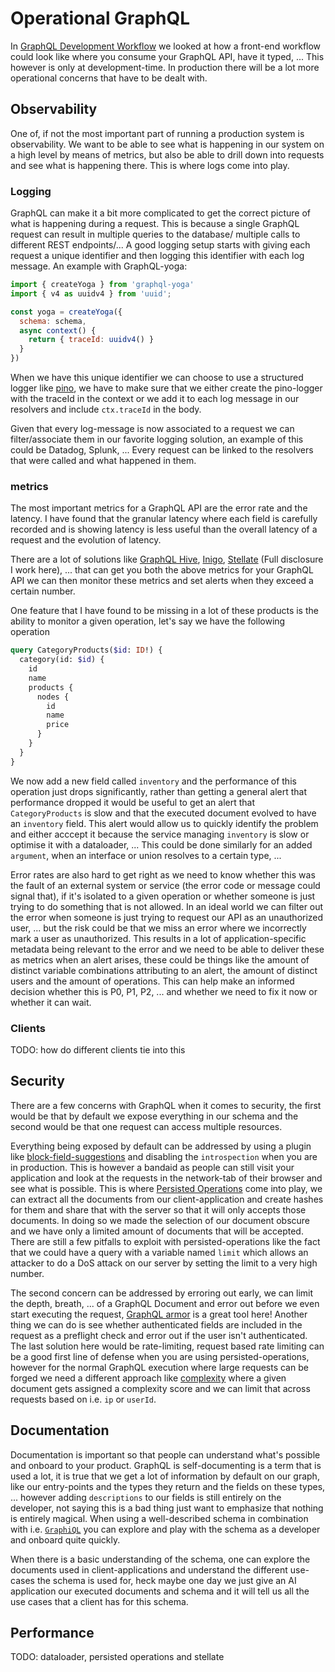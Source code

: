 
<CodeTheme />
<SEO
  title={documentProps.title}
  description={documentProps.description}
  keywords={documentProps.tags}
  image={documentProps.image}
/>

# Operational GraphQL

In [GraphQL Development Workflow](./graphql-development-workflow) we looked at how a front-end
workflow could look like where you consume your GraphQL API, have it typed, ... This however
is only at development-time. In production there will be a lot more operational concerns that
have to be dealt with.

## Observability

One of, if not the most important part of running a production system is observability. We want
to be able to see what is happening in our system on a high level by means of metrics, but also
be able to drill down into requests and see what is happening there. This is where logs come
into play.

### Logging

GraphQL can make it a bit more complicated to get the correct picture of what is happening during
a request. This is because a single GraphQL request can result in multiple queries to the database/
multiple calls to different REST endpoints/... A good logging setup starts with giving each request
a unique identifier and then logging this identifier with each log message. An example with GraphQL-yoga:

```js
import { createYoga } from 'graphql-yoga'
import { v4 as uuidv4 } from 'uuid';

const yoga = createYoga({
  schema: schema,
  async context() {
    return { traceId: uuidv4() }
  }
})
```

When we have this unique identifier we can choose to use a structured logger like [pino](https://github.com/pinojs/pino),
we have to make sure that we either create the pino-logger with the traceId in the context or we add it to each log message
in our resolvers and include `ctx.traceId` in the body.

Given that every log-message is now associated to a request we can filter/associate them in our favorite logging solution, an example
of this could be Datadog, Splunk, ... Every request can be linked to the resolvers that were called and what happened in them.

### metrics

The most important metrics for a GraphQL API are the error rate and the latency. I have found that the granular latency where
each field is carefully recorded and is showing latency is less useful than the overall latency of a request and the evolution
of latency.

There are a lot of solutions like [GraphQL Hive](https://the-guild.dev/graphql/hive), [Inigo](https://inigo.io),
[Stellate](https://stellate.co) (Full disclosure I work here), ... that can get you both the above metrics for your GraphQL API
we can then monitor these metrics and set alerts when they exceed a certain number.

One feature that I have found to be missing in a lot of these products is the ability to monitor a given operation, let's say we
have the following operation

```graphql
query CategoryProducts($id: ID!) {
  category(id: $id) {
    id
    name
    products {
      nodes {
        id
        name
        price
      }
    }
  }
}
```

We now add a new field called `inventory` and the performance of this operation just drops significantly, rather than
getting a general alert that performance dropped it would be useful to get an alert that `CategoryProducts` is slow and
that the executed document evolved to have an `inventory` field. This alert would allow us to quickly identify the problem and
either acccept it because the service managing `inventory` is slow or optimise it with a dataloader, ... This could be done similarly
for an added `argument`, when an interface or union resolves to a certain type, ...

Error rates are also hard to get right as we need to know whether this was the fault of an external system or service (the error code or message
could signal that), if it's isolated to a given operation or whether someone is just trying to do something that is not allowed.
In an ideal world we can filter out the error when someone is just trying to request our API as an unauthorized user, ... but the risk
could be that we miss an error where we incorrectly mark a user as unauthorized. This results in a lot of application-specific metadata
being relevant to the error and we need to be able to deliver these as metrics when an alert arises, these could be things like the amount
of distinct variable combinations attributing to an alert, the amount of distinct users and the amount of operations. This can help
make an informed decision whether this is P0, P1, P2, ... and whether we need to fix it now or whether it can wait.

### Clients

TODO: how do different clients tie into this

## Security

There are a few concerns with GraphQL when it comes to security, the first would be that by default we expose everything in our schema
and the second would be that one request can access multiple resources.

Everything being exposed by default can be addressed by using a plugin like [block-field-suggestions](https://github.com/Escape-Technologies/graphql-armor/tree/main/packages/plugins/block-field-suggestions)
and disabling the `introspection` when you are in production. This is however a bandaid as people can still visit your application
and look at the requests in the network-tab of their browser and see what is possible. This is where [Persisted Operations](./persisted-operations)
come into play, we can extract all the documents from our client-application and create hashes for them and share that with the server so that
it will only accepts those documents. In doing so we made the selection of our document obscure and we have only a limited amount of documents
that will be accepted. There are still a few pitfalls to exploit with persisted-operations like the fact that we could have a query with a variable
named `limit` which allows an attacker to do a DoS attack on our server by setting the limit to a very high number.

The second concern can be addressed by erroring out early, we can limit the depth, breath, ... of a GraphQL Document and error out before we even
start executing the request, [GraphQL armor](https://github.com/Escape-Technologies/graphql-armor) is a great tool here! Another thing we can do is
see whether authenticated fields are included in the request as a preflight check and error out if the user isn't authenticated. The last solution here
would be rate-limiting, request based rate limiting can be a good first line of defense when you are using persisted-operations, however for the normal
GraphQL execution where large requests can be forged we need a different approach like [complexity](https://github.com/slicknode/graphql-query-complexity)
where a given document gets assigned a complexity score and we can limit that across requests based on i.e. `ip` or `userId`.

## Documentation

Documentation is important so that people can understand what's possible and onboard to your product. GraphQL is self-documenting is a term that is used a
lot, it is true that we get a lot of information by default on our graph, like our entry-points and the types they return and the fields on these types, ...
however adding `descriptions` to our fields is still entirely on the developer, not saying this is a bad thing just want to emphasize that nothing is entirely
magical. When using a well-described schema in combination with i.e. [`GraphiQL`](https://github.com/graphql/graphiql) you can explore and play with the
schema as a developer and onboard quite quickly.

When there is a basic understanding of the schema, one can explore the documents used in client-applications and understand the different use-cases the schema
is used for, heck maybe one day we just give an AI application our executed documents and schema and it will tell us all the use cases that a client has for
this schema.

## Performance

TODO: dataloader, persisted operations and stellate


